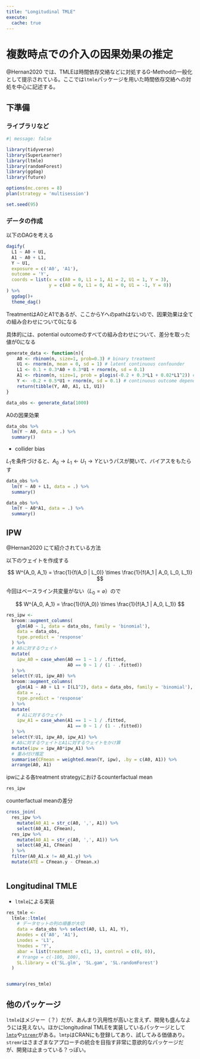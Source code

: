 ```yaml
---
title: "Longitudinal TMLE"
execute: 
  cache: true
---
```


# 複数時点での介入の因果効果の推定

@Hernan2020 では、TMLEは時間依存交絡などに対処するG-Methodの一般化として提示されている。ここでは`ltmle`パッケージを用いた時間依存交絡への対処を中心に記述する。

## 下準備

### ライブラリなど


```r
#| message: false

library(tidyverse)
library(SuperLearner)
library(ltmle)
library(randomForest)
library(ggdag)
library(future)

options(mc.cores = 8)
plan(strategy = 'multisession')

set.seed(95)
```


### データの作成

以下のDAGを考える

```r

dagify(
  L1 ~ A0 + U1,
  A1 ~ A0 + L1,
  Y ~ U1,
  exposure = c('A0', 'A1'), 
  outcome = 'Y', 
  coords = list(x = c(A0 = 0, L1 = 1, A1 = 2, U1 = 1, Y = 3),
                y = c(A0 = 0, L1 = 0, A1 = 0, U1 = -1, Y = 0))
) %>% 
  ggdag()+
  theme_dag()

```

TreatmentはA0とA1であるが、ここからYへのpathはないので、因果効果は全ての組み合わせについて0になる

具体的には、potential outcomeのすべての組み合わせについて、差分を取った値が0になる

\begin{eqnarray}
\mathrm{E}[Y^{0, 0} - Y^{1, 0}] &= 0\\ 
\mathrm{E}[Y^{0, 0} - Y^{0, 1}] &= 0\\
\mathrm{E}[Y^{0, 0} - Y^{1, 1}] &= 0\\
\mathrm{E}[Y^{1, 0} - Y^{0, 1}] &= 0\\
\mathrm{E}[Y^{1, 0} - Y^{1, 1}] &= 0\\
\mathrm{E}[Y^{0, 1} - Y^{1, 1}] &= 0
\end{eqnarray}


```r
generate_data <- function(n){ 
    A0 <- rbinom(n, size=1, prob=0.3) # binary treatment
    U1 <- rnorm(n, mean = 0, sd = 1) # latent continuous confounder
    L1 <- 0.1 + 0.3*A0 + 0.3*U1 + rnorm(n, sd = 0.1)
    A1 <- rbinom(n, size=1, prob = plogis(-0.2 + 0.3*L1 + 0.02*L1^2)) # binary treatment
    Y <- -0.2 + 0.5*U1 + rnorm(n, sd = 0.1) # continuous outcome depends on confounders
    return(tibble(Y, A0, A1, L1, U1))
}

data_obs <- generate_data(1000)
```

A0の因果効果

```r

data_obs %>% 
  lm(Y ~ A0, data = .) %>% 
  summary()

```

- collider bias

$L_1$を条件づけると、$A_0 \to L_1 \gets U_1 \to Y$というパスが開いて、バイアスをもたらす

```r

data_obs %>% 
  lm(Y ~ A0 + L1, data = .) %>% 
  summary()

```


```r

data_obs %>% 
  lm(Y ~ A0*A1, data = .) %>% 
  summary()

```


## IPW

@Hernan2020 にて紹介されている方法

以下のウェイトを作成する

$$
W^{A_0, A_1} = \frac{1}{f(A_0 | L_0)} \times \frac{1}{f(A_1 | A_0, L_0, L_1)}
$$

今回はベースライン共変量がない（$L_0 = \varnothing$）ので

$$
W^{A_0, A_1} = \frac{1}{f(A_0)} \times \frac{1}{f(A_1 | A_0, L_1)}
$$

```r
res_ipw <- 
  broom::augment_columns(
    glm(A0 ~ 1, data = data_obs, family = 'binomial'), 
    data = data_obs, 
    type.predict = 'response'
  ) %>% 
  # A0に対するウェイト
  mutate(
    ipw_A0 = case_when(A0 == 1 ~ 1 / .fitted,
                       A0 == 0 ~ 1 / (1 - .fitted))
  ) %>% 
  select(Y:U1, ipw_A0) %>% 
  broom::augment_columns(
    glm(A1 ~ A0 + L1 + I(L1^2), data = data_obs, family = 'binomial'),
    data = .,
    type.predict = 'response'
  ) %>% 
  mutate(
    # A1に対するウェイト
    ipw_A1 = case_when(A1 == 1 ~ 1 / .fitted,
                       A1 == 0 ~ 1 / (1 - .fitted))
  ) %>% 
  select(Y:U1, ipw_A0, ipw_A1) %>% 
  # A0に対するウェイトとA1に対するウェイトをかけ算
  mutate(ipw = ipw_A0*ipw_A1) %>% 
  # 重み付け推定
  summarise(CFmean = weighted.mean(Y, ipw), .by = c(A0, A1)) %>% 
  arrange(A0, A1)

```

ipwによる各treatment strategyにおけるcounterfactual mean

```r

res_ipw

```

counterfactual meanの差分

```r

cross_join(
  res_ipw %>% 
    mutate(A0_A1 = str_c(A0, ',', A1)) %>% 
    select(A0_A1, CFmean),
  res_ipw %>% 
    mutate(A0_A1 = str_c(A0, ',', A1)) %>% 
    select(A0_A1, CFmean)
  ) %>% 
  filter(A0_A1.x != A0_A1.y) %>% 
  mutate(ATE = CFmean.y - CFmean.x)
  

```


## Longitudinal TMLE

- `ltmle`による実装

```r

res_tmle <- 
  ltmle::ltmle(
    # データセットの列の順番が大切
    data = data_obs %>% select(A0, L1, A1, Y), 
    Anodes = c('A0', 'A1'), 
    Lnodes = 'L1',
    Ynodes = 'Y',
    abar = list(treatment = c(1, 1), control = c(0, 0)), 
    # Yrange = c(-100, 100), 
    SL.library = c('SL.glm', 'SL.gam', 'SL.randomForest')
  )


summary(res_tmle)


```



## 他のパッケージ

`ltmle`はメジャー（？）だが、あんまり汎用性が高いと言えず、開発も盛んなようには見えない。ほかにlongitudinal TMLEを実装しているパッケージとして[`lmtp`](https://github.com/nt-williams/lmtp)や[`stremr`](https://github.com/osofr/stremr)がある。`lmtp`はCRANにも登録してあり、試してみる価値あり。`stremr`はさまざまなアプローチの統合を目指す非常に意欲的なパッケージだが、開発は止まっている？っぽい。


